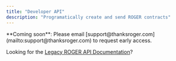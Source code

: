 ```yaml
---
title: "Developer API"
description: "Programatically create and send ROGER contracts"
---
```


<Info>
  **Coming soon**: Please email
  [support@thanksroger.com](mailto:support@thanksroger.com) to request early
  access.
</Info>

Looking for the [Legacy ROGER API Documentation](https://app.theneo.io/thanksroger/roger)?